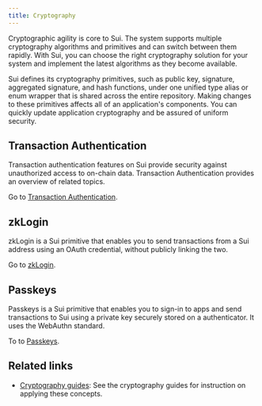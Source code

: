 ```yaml
---
title: Cryptography
---
```


Cryptographic agility is core to Sui. The system supports multiple cryptography algorithms and primitives and can switch between them rapidly. With Sui, you can choose the right cryptography solution for your system and implement the latest algorithms as they become available.

Sui defines its cryptography primitives, such as public key, signature, aggregated signature, and hash functions, under one unified type alias or enum wrapper that is shared across the entire repository. Making changes to these primitives affects all of an application's components. You can quickly update application cryptography and be assured of uniform security.

## Transaction Authentication

Transaction authentication features on Sui provide security against unauthorized access to on-chain data. Transaction Authentication provides an overview of related topics.

Go to [Transaction Authentication](./cryptography/transaction-auth.mdx).

## zkLogin

zkLogin is a Sui primitive that enables you to send transactions from a Sui address using an OAuth credential, without publicly linking the two.

Go to [zkLogin](./cryptography/zklogin.mdx).

## Passkeys

Passkeys is a Sui primitive that enables you to sign-in to apps and send transactions to Sui using a private key securely stored on a authenticator. It uses the WebAuthn standard.

To to [Passkeys](./cryptography/passkeys.mdx).

## Related links

- [Cryptography guides](../guides/developer/cryptography.mdx): See the cryptography guides for instruction on applying these concepts.